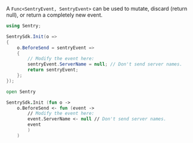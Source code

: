 A `Func<SentryEvent, SentryEvent>` can be used to mutate, discard (return null), or return a completely new event.

```csharp
using Sentry;

SentrySdk.Init(o =>
{
    o.BeforeSend = sentryEvent =>
    {
        // Modify the event here:
        sentryEvent.ServerName = null; // Don't send server names.
        return sentryEvent;
    };
});
```

```fsharp
open Sentry

SentrySdk.Init (fun o ->
    o.BeforeSend <- fun (event ->
        // Modify the event here:
        event.ServerName <- null // Don't send server names.
        event
        )
    )
```
